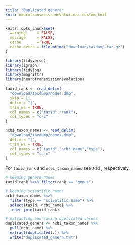 ```yaml
---
title: "Duplicated genera"
knit: neurotransmissionevolution::custom_knit
---
```

```r
knitr::opts_chunk$set(
  warning     = FALSE,
  message     = FALSE,
  cache       = TRUE,
  cache.extra = file.mtime("download/taxdump.tar.gz")
)

library(tidyverse)
library(igraph)
library(tidylog)
library(magrittr)
library(neurotransmissionevolution)
```
```r
taxid_rank <- read_delim(
  "download/taxdump/nodes.dmp",
  skip = 1,
  delim = "|",
  trim_ws = TRUE,
  col_names = c("taxid","rank"),
  col_types = "c-c"
)

ncbi_taxon_names <- read_delim(
  "download/taxdump/names.dmp",
  delim = "|",
  trim_ws = TRUE,
  col_names = c("taxid","ncbi_name","type"),
  col_types = "cc-c"
)
```

For `taxid_rank` and `ncbi_taxon_names` see \hyperref[tab:ncbi_edgelist]{Table 3} and \hyperref[tab:ncbi_taxon_names]{Table 4}, respectively.
```r
# keeping genera nodes
taxid_rank %<>% filter(rank == "genus")

# keeping scientific names
ncbi_taxon_names %<>%
  filter(type == "scientific name") %>%
  select(taxid, ncbi_name) %>%
  inner_join(taxid_rank)

# extracting and saving duplicated values
duplicated_genera <- ncbi_taxon_names %>%
  pull(ncbi_name) %>%
  extract(duplicated(.)) %>%
  write("duplicated_genera.txt")
```

